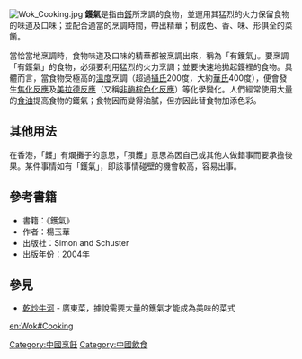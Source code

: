 [[File:Wok_Cooking.jpg|thumb]]
'''鑊氣'''是指由[[炒鍋|鑊]]所烹調的食物，並運用其猛烈的火力保留食物的味道及口味；並配合適當的烹調時間，帶出精華；制成色、香、味、形俱全的菜餚。

當恰當地烹調時，食物味道及口味的精華都被烹調出來，稱為「有鑊氣」。要烹調「有鑊氣」的食物，必須要利用猛烈的火力烹調；並要快速地拋起鑊裡的食物。具體而言，當食物受極高的[[溫度|溫度]]烹調（超過[[攝氏|攝氏]]200度，大約[[華氏|華氏]]400度），便會發生[[焦化反應|焦化反應]]及[[美拉德反應|美拉德反應]]（又稱[[非酶棕色化反應|非酶棕色化反應]]）等化學變化。人們經常使用大量的[[食油|食油]]提高食物的鑊氣；食物因而變得油膩，但亦因此替食物加添色彩。

==其他用法==
在香港，「鑊」有爛攤子的意思，「孭鑊」意思為因自己或其他人做錯事而要承擔後果。某件事情如有「鑊氣」，即該事情碰壁的機會較高，容易出事。

==參考書籍==
*書籍：《鑊氣》
*作者：楊玉華
*出版社：Simon and Schuster
*出版年份：2004年



==參見==
*[[乾炒牛河|乾炒牛河]] - 廣東菜，據說需要大量的鑊氣才能成為美味的菜式
{{Food-and-drink-stub}}
[[Category:中國烹飪|Category:中國烹飪]]
[[Category:中國飲食|Category:中國飲食]]

[[en:Wok#Cooking|en:Wok#Cooking]]